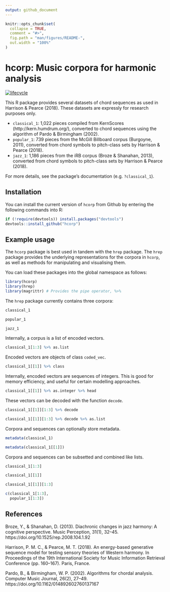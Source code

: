 ```yaml
---
output: github_document
---
```


<!-- README.md is generated from README.Rmd. Please edit that file -->

```r
knitr::opts_chunk$set(
  collapse = TRUE,
  comment = "#>",
  fig.path = "man/figures/README-",
  out.width = "100%"
)
```
# hcorp: Music corpora for harmonic analysis

[![lifecycle](https://img.shields.io/badge/lifecycle-experimental-orange.svg)](https://www.tidyverse.org/lifecycle/#experimental)

This R package provides several datasets of chord sequences
as used in Harrison & Pearce (2018).
These datasets are expressly for research purposes only.

- `classical_1`: 1,022 pieces compiled from KernScores (http://kern.humdrum.org/),
converted to chord sequences using the algorithm of 
Pardo & Birmingham (2002).
- `popular_1`: 739 pieces from the McGill Billboard corpus (Burgoyne, 2011),
converted from chord symbols to pitch-class sets by Harrison & Pearce (2018).
- `jazz_1`: 1,186 pieces from the iRB corpus (Broze & Shanahan, 2013),
converted from chord symbols to pitch-class sets by Harrison & Pearce (2018).

For more details, see the package's documentation (e.g. `?classical_1`).

## Installation

You can install the current version of `hcorp` from Github
by entering the following commands into R:

``` r
if (!require(devtools)) install.packages("devtools")
devtools::install_github("hcorp")
```

## Example usage

The `hcorp` package is best used in tandem with the `hrep` package.
The `hrep` package provides the underlying representations for the corpora
in `hcorp`,
as well as methods for manipulating and visualising them.

You can load these packages into the global namespace as follows:

```r
library(hcorp)
library(hrep)
library(magrittr) # Provides the pipe operator, %>%
```

The `hrep` package currently contains three corpora:

```r
classical_1

popular_1

jazz_1
```

Internally, a corpus is a list of encoded vectors.

```r
classical_1[1:3] %>% as.list
```

Encoded vectors are objects of class `coded_vec`.

```r
classical_1[[1]] %>% class
```

Internally, encoded vectors are sequences of integers.
This is good for memory efficiency,
and useful for certain modelling approaches.

```r
classical_1[[1]] %>% as.integer %>% head
```

These vectors can be decoded with the function `decode`.

```r
classical_1[[1]][1:3] %>% decode

classical_1[[1]][1:3] %>% decode %>% as.list
```

Corpora and sequences can optionally store metadata.

```r
metadata(classical_1)

metadata(classical_1[[1]])
```

Corpora and sequences can be subsetted and combined like lists.

```r
classical_1[1:3]

classical_1[[1]]

classical_1[[1]][1:3]

c(classical_1[1:3],
  popular_1[1:3])
```

## References

Broze, Y., & Shanahan, D. (2013). Diachronic changes in jazz harmony: A cognitive perspective. Music Perception, 31(1), 32–45. https://doi.org/10.1525/rep.2008.104.1.92

Harrison, P. M. C., & Pearce, M. T. (2018). An energy-based generative sequence model for testing sensory theories of Western harmony. In Proceedings of the 19th International Society for Music Information Retrieval Conference (pp. 160–167). Paris, France.

Pardo, B., & Birmingham, W. P. (2002). Algorithms for chordal analysis. Computer Music Journal, 26(2), 27–49. https://doi.org/10.1162/014892602760137167
